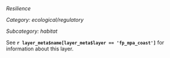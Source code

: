 *Resilience*

*Category: ecological/regulatory*

*Subcategory: habitat*

See **`r layer_meta$name[layer_meta$layer == 'fp_mpa_coast']`** for information about this layer.